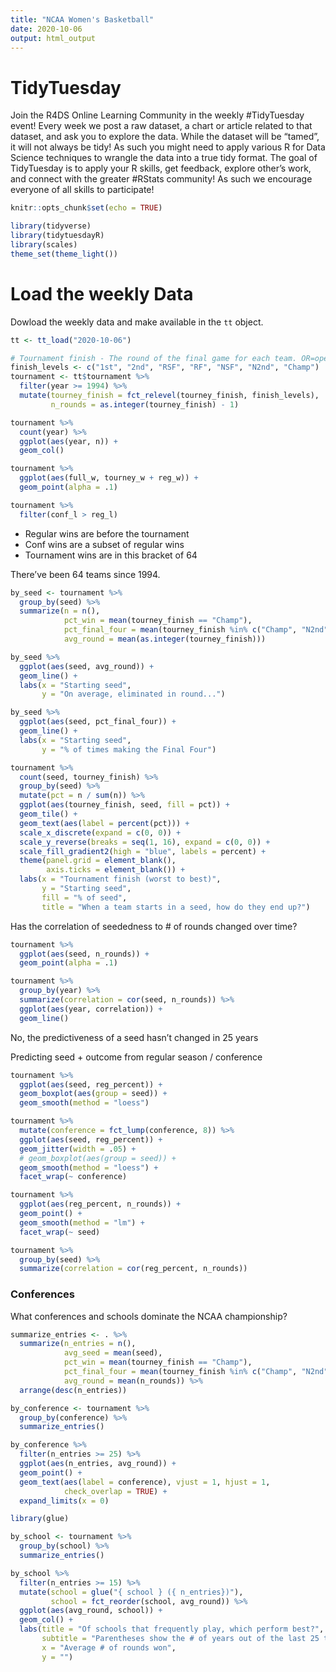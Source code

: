 ```yaml
---
title: "NCAA Women's Basketball"
date: 2020-10-06
output: html_output
---
```


# TidyTuesday

Join the R4DS Online Learning Community in the weekly #TidyTuesday event!
Every week we post a raw dataset, a chart or article related to that dataset, and ask you to explore the data.
While the dataset will be “tamed”, it will not always be tidy! As such you might need to apply various R for Data Science techniques to wrangle the data into a true tidy format.
The goal of TidyTuesday is to apply your R skills, get feedback, explore other’s work, and connect with the greater #RStats community!
As such we encourage everyone of all skills to participate!

```r
knitr::opts_chunk$set(echo = TRUE)

library(tidyverse)
library(tidytuesdayR)
library(scales)
theme_set(theme_light())
```

# Load the weekly Data

Dowload the weekly data and make available in the `tt` object.

```r
tt <- tt_load("2020-10-06")

# Tournament finish - The round of the final game for each team. OR=opening-round loss (1983 only); 1st=first-round loss; 2nd=second-round loss; RSF=loss in the Sweet 16; RF=loss in the Elite Eight; NSF=loss in the national semifinals; N2nd=national runner-up; Champ=national champions
finish_levels <- c("1st", "2nd", "RSF", "RF", "NSF", "N2nd", "Champ")
tournament <- tt$tournament %>%
  filter(year >= 1994) %>%
  mutate(tourney_finish = fct_relevel(tourney_finish, finish_levels),
         n_rounds = as.integer(tourney_finish) - 1)
```

```r
tournament %>%
  count(year) %>% 
  ggplot(aes(year, n)) +
  geom_col()
```

```r
tournament %>%
  ggplot(aes(full_w, tourney_w + reg_w)) +
  geom_point(alpha = .1)

tournament %>%
  filter(conf_l > reg_l)
```

* Regular wins are before the tournament
* Conf wins are a subset of regular wins
* Tournament wins are in this bracket of 64

There've been 64 teams since 1994.

```r
by_seed <- tournament %>%
  group_by(seed) %>%
  summarize(n = n(),
            pct_win = mean(tourney_finish == "Champ"),
            pct_final_four = mean(tourney_finish %in% c("Champ", "N2nd", "NSF")),
            avg_round = mean(as.integer(tourney_finish)))

by_seed %>%
  ggplot(aes(seed, avg_round)) +
  geom_line() +
  labs(x = "Starting seed",
       y = "On average, eliminated in round...")

by_seed %>%
  ggplot(aes(seed, pct_final_four)) +
  geom_line() +
  labs(x = "Starting seed",
       y = "% of times making the Final Four")
```

```r
tournament %>%
  count(seed, tourney_finish) %>%
  group_by(seed) %>%
  mutate(pct = n / sum(n)) %>%
  ggplot(aes(tourney_finish, seed, fill = pct)) +
  geom_tile() +
  geom_text(aes(label = percent(pct))) +
  scale_x_discrete(expand = c(0, 0)) +
  scale_y_reverse(breaks = seq(1, 16), expand = c(0, 0)) +
  scale_fill_gradient2(high = "blue", labels = percent) +
  theme(panel.grid = element_blank(),
        axis.ticks = element_blank()) +
  labs(x = "Tournament finish (worst to best)",
       y = "Starting seed",
       fill = "% of seed",
       title = "When a team starts in a seed, how do they end up?")
```

Has the correlation of seededness to # of rounds changed over time?

```r
tournament %>%
  ggplot(aes(seed, n_rounds)) +
  geom_point(alpha = .1)

tournament %>%
  group_by(year) %>%
  summarize(correlation = cor(seed, n_rounds)) %>%
  ggplot(aes(year, correlation)) +
  geom_line()
```

No, the predictiveness of a seed hasn't changed in 25 years

Predicting seed + outcome from regular season / conference

```r
tournament %>%
  ggplot(aes(seed, reg_percent)) +
  geom_boxplot(aes(group = seed)) +
  geom_smooth(method = "loess")

tournament %>%
  mutate(conference = fct_lump(conference, 8)) %>%
  ggplot(aes(seed, reg_percent)) +
  geom_jitter(width = .05) +
  # geom_boxplot(aes(group = seed)) +
  geom_smooth(method = "loess") +
  facet_wrap(~ conference)
```

```r
tournament %>%
  ggplot(aes(reg_percent, n_rounds)) +
  geom_point() +
  geom_smooth(method = "lm") +
  facet_wrap(~ seed)

tournament %>%
  group_by(seed) %>%
  summarize(correlation = cor(reg_percent, n_rounds))
```

### Conferences

What conferences and schools dominate the NCAA championship?

```r
summarize_entries <- . %>%
  summarize(n_entries = n(),
            avg_seed = mean(seed),
            pct_win = mean(tourney_finish == "Champ"),
            pct_final_four = mean(tourney_finish %in% c("Champ", "N2nd", "NSF")),
            avg_round = mean(n_rounds)) %>%
  arrange(desc(n_entries))

by_conference <- tournament %>%
  group_by(conference) %>%
  summarize_entries()

by_conference %>%
  filter(n_entries >= 25) %>%
  ggplot(aes(n_entries, avg_round)) +
  geom_point() +
  geom_text(aes(label = conference), vjust = 1, hjust = 1,
            check_overlap = TRUE) +
  expand_limits(x = 0)
```

```r
library(glue)

by_school <- tournament %>%
  group_by(school) %>%
  summarize_entries()

by_school %>%
  filter(n_entries >= 15) %>%
  mutate(school = glue("{ school } ({ n_entries})"),
         school = fct_reorder(school, avg_round)) %>%
  ggplot(aes(avg_round, school)) +
  geom_col() +
  labs(title = "Of schools that frequently play, which perform best?",
       subtitle = "Parentheses show the # of years out of the last 25 they played",
       x = "Average # of rounds won",
       y = "")
```
